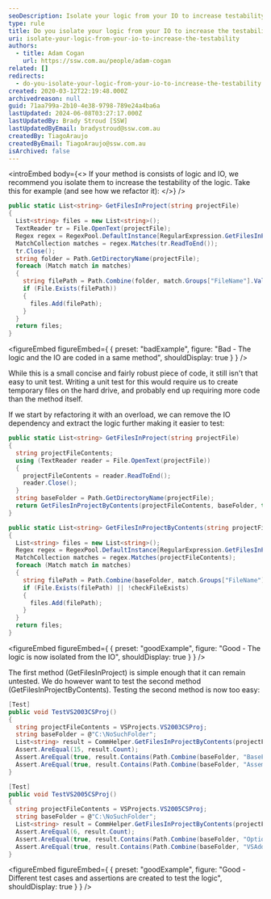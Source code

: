 ```yaml
---
seoDescription: Isolate your logic from your IO to increase testability. By separating concerns and minimizing dependencies, you can write more robust and maintainable code that's easier to test and debug.
type: rule
title: Do you isolate your logic from your IO to increase the testability?
uri: isolate-your-logic-from-your-io-to-increase-the-testability
authors:
  - title: Adam Cogan
    url: https://ssw.com.au/people/adam-cogan
related: []
redirects:
  - do-you-isolate-your-logic-from-your-io-to-increase-the-testability
created: 2020-03-12T22:19:48.000Z
archivedreason: null
guid: 71aa799a-2b10-4e38-9798-789e24a4ba6a
lastUpdated: 2024-06-08T03:27:17.000Z
lastUpdatedBy: Brady Stroud [SSW]
lastUpdatedByEmail: bradystroud@ssw.com.au
createdBy: TiagoAraujo
createdByEmail: TiagoAraujo@ssw.com.au
isArchived: false
---
```


<introEmbed
  body={<>
If your method is consists of logic and IO, we recommend you isolate them to increase the testability of the logic.
Take this for example (and see how we refactor it):
  </>}
/>
```cs
public static List<string> GetFilesInProject(string projectFile)
{
  List<string> files = new List<string>();
  TextReader tr = File.OpenText(projectFile);
  Regex regex = RegexPool.DefaultInstance[RegularExpression.GetFilesInProject];
  MatchCollection matches = regex.Matches(tr.ReadToEnd());
  tr.Close();
  string folder = Path.GetDirectoryName(projectFile);
  foreach (Match match in matches)
  {
    string filePath = Path.Combine(folder, match.Groups["FileName"].Value);
    if (File.Exists(filePath))
    {
      files.Add(filePath);
    }
  }
  return files;
}
```
<figureEmbed figureEmbed={ {
  preset: "badExample",
  figure: "Bad - The logic and the IO are coded in a same method",
  shouldDisplay: true
} } />


While this is a small concise and fairly robust piece of code, it still isn't that easy to unit test. Writing a unit test for this would require us to create temporary files on the hard drive, and probably end up requiring more code than the method itself.

If we start by refactoring it with an overload, we can remove the IO dependency and extract the logic further making it easier to test:

```cs
public static List<string> GetFilesInProject(string projectFile)
{
  string projectFileContents;
  using (TextReader reader = File.OpenText(projectFile))
  {
    projectFileContents = reader.ReadToEnd();
    reader.Close();
  }
  string baseFolder = Path.GetDirectoryName(projectFile);
  return GetFilesInProjectByContents(projectFileContents, baseFolder, true);
}

public static List<string> GetFilesInProjectByContents(string projectFileContents, string baseFolder, bool checkFileExists)
{
  List<string> files = new List<string>();
  Regex regex = RegexPool.DefaultInstance[RegularExpression.GetFilesInProject];
  MatchCollection matches = regex.Matches(projectFileContents);
  foreach (Match match in matches)
  {
    string filePath = Path.Combine(baseFolder, match.Groups["FileName"].Value);
    if (File.Exists(filePath) || !checkFileExists)
    {
      files.Add(filePath);
    }
  }
  return files;
}
```
<figureEmbed figureEmbed={ {
  preset: "goodExample",
  figure: "Good - The logic is now isolated from the IO",
  shouldDisplay: true
} } />


The first method (GetFilesInProject) is simple enough that it can remain untested. We do however want to test the second method (GetFilesInProjectByContents). Testing the second method is now too easy:

```cs
[Test]
public void TestVS2003CSProj()
{
  string projectFileContents = VSProjects.VS2003CSProj;
  string baseFolder = @"C:\NoSuchFolder";
  List<string> result = CommHelper.GetFilesInProjectByContents(projectFileContents, baseFolder, false);
  Assert.AreEqual(15, result.Count);
  Assert.AreEqual(true, result.Contains(Path.Combine(baseFolder, "BaseForm.cs")));
  Assert.AreEqual(true, result.Contains(Path.Combine(baseFolder, "AssemblyInfo.cs")));
}

[Test]
public void TestVS2005CSProj()
{
  string projectFileContents = VSProjects.VS2005CSProj;
  string baseFolder = @"C:\NoSuchFolder";
  List<string> result = CommHelper.GetFilesInProjectByContents(projectFileContents, baseFolder, false);
  Assert.AreEqual(6, result.Count);
  Assert.AreEqual(true, result.Contains(Path.Combine(baseFolder, "OptionsUI.cs")));
  Assert.AreEqual(true, result.Contains(Path.Combine(baseFolder, "VSAddInMain.cs")));
}
```
<figureEmbed figureEmbed={ {
  preset: "goodExample",
  figure: "Good - Different test cases and assertions are created to test the logic",
  shouldDisplay: true
} } />
